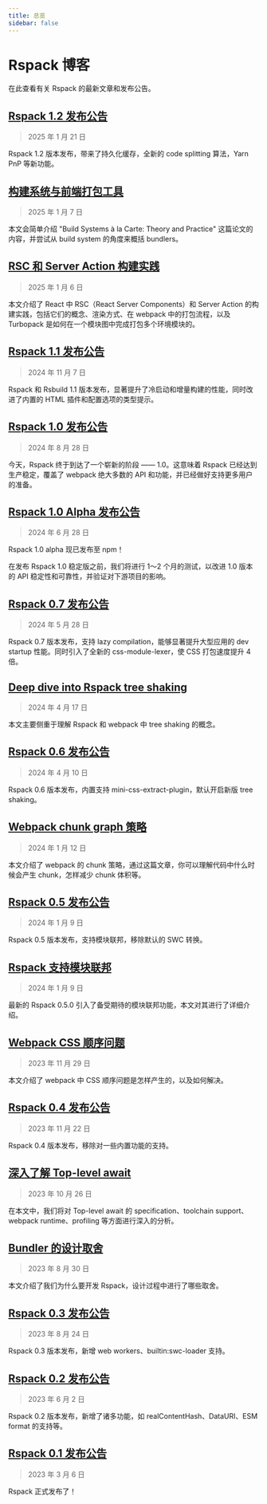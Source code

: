 ```yaml
---
title: 总览
sidebar: false
---
```


# Rspack 博客

在此查看有关 Rspack 的最新文章和发布公告。

## [Rspack 1.2 发布公告](/blog/announcing-1-2)

> 2025 年 1 月 21 日

Rspack 1.2 版本发布，带来了持久化缓存，全新的 code splitting 算法，Yarn PnP 等新功能。

## [构建系统与前端打包工具](https://github.com/orgs/web-infra-dev/discussions/22)

> 2025 年 1 月 7 日

本文会简单介绍 "Build Systems à la Carte: Theory and Practice" 这篇论文的内容，并尝试从 build system 的角度来概括 bundlers。

## [RSC 和 Server Action 构建实践](https://github.com/orgs/web-infra-dev/discussions/21)

> 2025 年 1 月 6 日

本文介绍了 React 中 RSC（React Server Components）和 Server Action 的构建实践，包括它们的概念、渲染方式、在 webpack 中的打包流程，以及 Turbopack 是如何在一个模块图中完成打包多个环境模块的。

## [Rspack 1.1 发布公告](/blog/announcing-1-1)

> 2024 年 11 月 7 日

Rspack 和 Rsbuild 1.1 版本发布，显著提升了冷启动和增量构建的性能，同时改进了内置的 HTML 插件和配置选项的类型提示。

## [Rspack 1.0 发布公告](/blog/announcing-1-0)

> 2024 年 8 月 28 日

今天，Rspack 终于到达了一个崭新的阶段 —— 1.0。这意味着 Rspack 已经达到生产稳定，覆盖了 webpack 绝大多数的 API 和功能，并已经做好支持更多用户的准备。

## [Rspack 1.0 Alpha 发布公告](/blog/announcing-1-0-alpha)

> 2024 年 6 月 28 日

Rspack 1.0 alpha 现已发布至 npm！

在发布 Rspack 1.0 稳定版之前，我们将进行 1～2 个月的测试，以改进 1.0 版本的 API 稳定性和可靠性，并验证对下游项目的影响。

## [Rspack 0.7 发布公告](/blog/announcing-0-7)

> 2024 年 5 月 28 日

Rspack 0.7 版本发布，支持 lazy compilation，能够显著提升大型应用的 dev startup 性能。同时引入了全新的 css-module-lexer，使 CSS 打包速度提升 4 倍。

## [Deep dive into Rspack tree shaking](https://github.com/orgs/web-infra-dev/discussions/17)

> 2024 年 4 月 17 日

本文主要侧重于理解 Rspack 和 webpack 中 tree shaking 的概念。

## [Rspack 0.6 发布公告](/blog/announcing-0-6)

> 2024 年 4 月 10 日

Rspack 0.6 版本发布，内置支持 mini-css-extract-plugin，默认开启新版 tree shaking。

## [Webpack chunk graph 策略](https://github.com/orgs/web-infra-dev/discussions/16)

> 2024 年 1 月 12 日

本文介绍了 webpack 的 chunk 策略，通过这篇文章，你可以理解代码中什么时候会产生 chunk，怎样减少 chunk 体积等。

## [Rspack 0.5 发布公告](/blog/announcing-0-5)

> 2024 年 1 月 9 日

Rspack 0.5 版本发布，支持模块联邦，移除默认的 SWC 转换。

## [Rspack 支持模块联邦](/blog/module-federation-added-to-rspack)

> 2024 年 1 月 9 日

最新的 Rspack 0.5.0 引入了备受期待的模块联邦功能，本文对其进行了详细介绍。

## [Webpack CSS 顺序问题](https://github.com/orgs/web-infra-dev/discussions/13)

> 2023 年 11 月 29 日

本文介绍了 webpack 中 CSS 顺序问题是怎样产生的，以及如何解决。

## [Rspack 0.4 发布公告](/blog/announcing-0-4)

> 2023 年 11 月 22 日

Rspack 0.4 版本发布，移除对一些内置功能的支持。

## [深入了解 Top-level await](https://github.com/orgs/web-infra-dev/discussions/10)

> 2023 年 10 月 26 日

在本文中，我们将对 Top-level await 的 specification、toolchain support、webpack runtime、profiling 等方面进行深入的分析。

## [Bundler 的设计取舍](https://github.com/orgs/web-infra-dev/discussions/4)

> 2023 年 8 月 30 日

本文介绍了我们为什么要开发 Rspack，设计过程中进行了哪些取舍。

## [Rspack 0.3 发布公告](/blog/announcing-0-3)

> 2023 年 8 月 24 日

Rspack 0.3 版本发布，新增 web workers、builtin:swc-loader 支持。

## [Rspack 0.2 发布公告](/blog/announcing-0-2)

> 2023 年 6 月 2 日

Rspack 0.2 版本发布，新增了诸多功能，如 realContentHash、DataURI、ESM format 的支持等。

## [Rspack 0.1 发布公告](/blog/announcing-0-1)

> 2023 年 3 月 6 日

Rspack 正式发布了！
